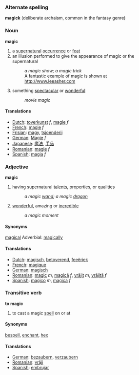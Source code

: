 ===Alternate spelling===

'''magick''' (deliberate archaism, common in the fantasy genre) 

===Noun===

'''magic'''

# a [[supernatural]] [[occur]]rence or [[feat]]
# an illusion performed to give the appearance of magic or the supernatural
#: ''a magic show; a magic trick'' 
#:A fantastic example of magic is shown at http://www.leeasher.com
# something [[spectacular]] or [[wonderful]]
#: ''movie magic''

====Translations====
*[[Dutch]]: [[toverkunst]] ''f'', [[magie]] ''f''
*[[French]]: [[magie]] ''f''
*[[Frisian]]: [[magy]], [[tsjoenderij]]
*[[German]]: [[Magie]] ''f''
*[[Japanese]]: [[魔法]], [[手品]]
*[[Romanian]]: [[magie]] ''f''
*[[Spanish]]: [[magia]] ''f''

===Adjective===

'''magic'''

# having supernatural [[talent]]s, properties, or qualities
#: ''a magic [[wand]]; a magic [[dragon]]''
# [[wonder]]ful, amazing or [[incredible]]
#: ''a magic moment''

====Synonyms====

[[magical]]
Adverbial: [[magically]]

====Translations====
*[[Dutch]]: [[magisch]], [[betoverend]], [[feeëriek]]
*[[French]]: [[magique]]
*[[German]]: [[magisch]]
*[[Romanian]]: [[magic]] ''m'', [[magică]] ''f'', [[vrăjit]] ''m'', [[vrăjită]] ''f''
*[[Spanish]]: [[magico]] ''m'', [[magica]] ''f''

===Transitive verb===

'''to magic'''

# to cast a magic [[spell]] on or at

====Synonyms====

[[bespell]], [[enchant]], [[hex]]

====Translations====

*[[German]]: [[bezaubern]], [[verzaubern]]
*[[Romanian]]: [[vrăji]]
*[[Spanish]]: [[embrujar]]